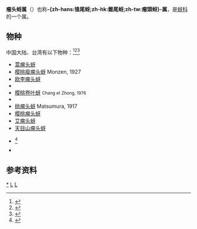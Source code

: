 {{NoteTA|zh-hans:瘤头蚜;zh-hk:瘤頭蚜;zh-tw:錐尾蚜|zh-hans:樱桃瘤头蚜;zh-hk:櫻桃瘤頭蚜;zh-tw:櫻錐尾蚜
}}
{{automatic taxobox
| taxon = Tuberocephalus
| authority = Shinji, 1929
| subdivision_ranks = 种
| subdivision = 见正文
}}

'''瘤头蚜属'''（{{lang-xm|Tuberocephalus}}）也称'''-{zh-hans:锥尾蚜;zh-hk:錐尾蚜;zh-tw:瘤頭蚜}-属'''，是[[蚜科|蚜科]]的一个属。

== 物种 ==
中国大陆、台湾有以下物种：<ref>{{Cite journal|title=为害果树的瘤头蚜属新种和新纪录(附田间检索表)|url=http://www.insect.org.cn/CN/abstract/abstract952.shtml|date=1976-01-15|journal=昆虫学报|issue=1|volume=19|pages=72–76|issn=0454-6296|author1=张广学|author2=钟铁森|access-date=2021-04-13|archive-date=2021-04-14|archive-url=https://web.archive.org/web/20210414044417/http://www.insect.org.cn/CN/abstract/abstract952.shtml|dead-url=no}}</ref><ref>{{Cite journal|title=Tuberocephalus (Hemiptera: Aphididae) from China with description of a new species|url=https://doi.org/10.1080/00305316.2010.10417612|last=Su|first=Xiao-Mei|last2=Jiang|first2=Li-Tun|date=2010-01-01|journal=Oriental Insects|issue=1|doi=10.1080/00305316.2010.10417612|volume=44|pages=157–191|issn=0030-5316|last3=Qiao|first3=Ge-Xia}}</ref><ref>{{Cite journal|title=台灣昆蟲名錄——蚜蟲科|url=http://entsocjournal.yabee.com.tw/AlldataPos/JournalPos/Vol6/No1/TESFE.1986010.PDF|journal=台灣昆蟲|year=1986|volume=6|page=99–109|author1=陶家駒|author2=許洞慶|access-date=2021-04-13|archive-date=2018-04-22|archive-url=https://web.archive.org/web/20180422181503/http://entsocjournal.yabee.com.tw/AlldataPos/JournalPos/Vol6/No1/TESFE.1986010.PDF|dead-url=no}}</ref>
* [[蒿瘤头蚜|蒿瘤头蚜]] {{sname|''Tuberocephalus artemisiae''}}
* [[樱桃瘿瘤头蚜|樱桃瘿瘤头蚜]] {{sname|''Tuberocephalus higansakurae''}} Monzen, 1927
* [[欧李瘤头蚜|欧李瘤头蚜]] {{sname|''Tuberocephalus jinxiensis''}}
* {{sname|''Tuberocephalus lazikouensis''}}
* [[樱桃卷叶蚜|樱桃卷叶蚜]] {{sname|''Tuberocephalus liaoningensis''}} <small>Chang et Zhong, 1976</small>
* {{sname|''Tuberocephalus misakurae''}}
* [[桃瘤头蚜|桃瘤头蚜]] {{sname|''Tuberocephalus momonis''}} Matsumura, 1917
* [[樱桃瘤头蚜|樱桃瘤头蚜]] {{sname|''Tuberocephalus sakurae''}}
* [[艾瘤头蚜|艾瘤头蚜]] {{sname|''Tuberocephalus sasakii''}}
* [[天目山瘤头蚜|天目山瘤头蚜]] {{sname|''Tuberocephalus tianmushanensis''}}
* {{sname|''Tuberocephalus tsengi''}}<ref>{{Cite journal|title=''Tuberocephalus tsengi'' (Tao, 1963) STAT. REV. (Hemiptera: Aphididae), an East Asian ''Artemisia''-feeding aphid species introduced to Britain|author=|url=https://www.biotaxa.org/Zootaxa/article/view/zootaxa.4743.1.14|last=Blackman|first=Roger L.|last2=Brightwell|first2=Robert|date=2020-02-24|journal=Zootaxa|issue=1|doi=10.11646/zootaxa.4743.1.14|volume=4743|pages=144–150|issn=1175-5334|last3=Dransfield|first3=Robert D.|last4=Brown|first4=Paul A.|access-date=2021-04-13|archive-date=2021-04-14|archive-url=https://web.archive.org/web/20210414175352/https://www.biotaxa.org/Zootaxa/article/view/zootaxa.4743.1.14|dead-url=no}}</ref>
* {{sname|''Tuberocephalus tuberculus''}}

== 参考资料 ==
{{reflist}}
{{Taxonbar}}

[[Category:_瘤头蚜属|*]]
[[Category:_蚜科|L]]
[[Category:_1929年描述的分类群|L]]